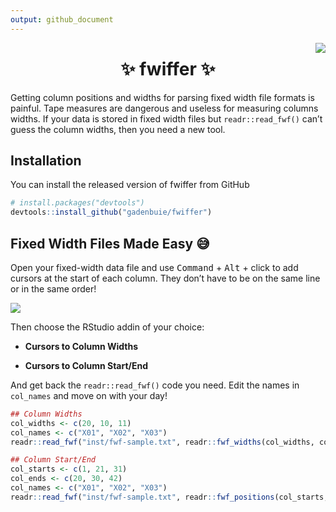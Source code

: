 ```yaml
---
output: github_document
---
```


<!-- badges: start -->
<!-- badges: end -->

<img src="https://media.giphy.com/media/6ZnDM7tOjKTRe/giphy-downsized.gif" align="right" />
<center><h1>&#x2728; fwiffer &#x2728;</h1></center>

Getting column positions and widths for parsing fixed width file formats is painful. Tape measures are dangerous and useless for measuring columns widths. If your data is stored in fixed width files but `readr::read_fwf()` can't guess the column widths, then you need a new tool.


## Installation

You can install the released version of fwiffer from GitHub

``` r
# install.packages("devtools")
devtools::install_github("gadenbuie/fwiffer")
```

## Fixed Width Files Made Easy &#x1F605;

Open your fixed-width data file and use <kbd>Command</kbd> + <kbd>Alt</kbd> + click to add cursors at the start of each column. They don't have to be on the same line or in the same order!

![](man/figures/fwiffer.png)

Then choose the RStudio addin of your choice:

* **Cursors to Column Widths**

* **Cursors to Column Start/End**

And get back the `readr::read_fwf()` code you need. Edit the names in `col_names` and move on with your day!

```r
## Column Widths
col_widths <- c(20, 10, 11)
col_names <- c("X01", "X02", "X03")
readr::read_fwf("inst/fwf-sample.txt", readr::fwf_widths(col_widths, col_names))
```

```r
## Column Start/End
col_starts <- c(1, 21, 31)
col_ends <- c(20, 30, 42)
col_names <- c("X01", "X02", "X03")
readr::read_fwf("inst/fwf-sample.txt", readr::fwf_positions(col_starts, col_ends, col_names))
```
